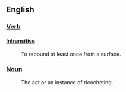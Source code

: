 ==English==
===[[Verb]]===
====[[Intransitive]]====
: To rebound at least once from a surface.
===[[Noun]]===
: The act or an instance of ricocheting.